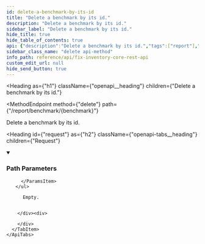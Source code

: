 ```yaml
---
id: delete-a-benchmark-by-its-id
title: "Delete a benchmark by its id."
description: "Delete a benchmark by its id."
sidebar_label: "Delete a benchmark by its id."
hide_title: true
hide_table_of_contents: true
api: {"description":"Delete a benchmark by its id.","tags":["report"],"parameters":[{"name":"benchmark","in":"path","description":"The ID of the benchmark.","schema":{"type":"string"},"example":"aws_cis_1_5","required":true}],"responses":{"204":{"description":"Empty."}},"method":"delete","path":"/report/benchmark/{benchmark}","servers":[{"url":"https://{host}:{port}","variables":{"host":{"default":"localhost"},"port":{"default":"8900"}}}],"info":{"title":"Fix Inventory Core REST API","version":"V1"},"postman":{"name":"Delete a benchmark by its id.","description":{"content":"Delete a benchmark by its id.","type":"text/plain"},"url":{"path":["report","benchmark",":benchmark"],"host":["{{baseUrl}}"],"query":[],"variable":[{"disabled":false,"description":{"content":"(Required) The ID of the benchmark.","type":"text/plain"},"type":"any","value":"","key":"benchmark"}]},"method":"DELETE"}}
sidebar_class_name: "delete api-method"
info_path: reference/api/fix-inventory-core-rest-api
custom_edit_url: null
hide_send_button: true
---
```



<Heading
  as={"h1"}
  className={"openapi__heading"}
  children={"Delete a benchmark by its id."}
>
</Heading>

<MethodEndpoint
  method={"delete"}
  path={"/report/benchmark/{benchmark}"}
>
  
</MethodEndpoint>

Delete a benchmark by its id.

<Heading
  id={"request"}
  as={"h2"}
  className={"openapi-tabs__heading"}
  children={"Request"}
>
</Heading>

<details
  style={{"marginBottom":"1rem"}}
  className={"openapi-markdown__details"}
  data-collapsed={false}
  open={true}
>
  <summary
    style={{}}
  >
    <h3
      className={"openapi-markdown__details-summary-header-params"}
    >
      Path Parameters
    </h3>
  </summary><div>
    <ul>
      <ParamsItem
        className={"paramsItem"}
        param={{"name":"benchmark","in":"path","description":"The ID of the benchmark.","schema":{"type":"string"},"example":"aws_cis_1_5","required":true}}
      >
        
      </ParamsItem>
    </ul>
  </div>
</details><div>
  <div>
    <ApiTabs
      label={undefined}
      id={undefined}
    >
      <TabItem
        label={"204"}
        value={"204"}
      >
        <div>
          
          
          Empty.
          
          
        </div><div>
          
        </div>
      </TabItem>
    </ApiTabs>
  </div>
</div>
